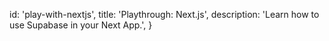 
  id: 'play-with-nextjs',
  title: 'Playthrough: Next.js',
  description: 'Learn how to use Supabase in your Next App.',
}

<Playthrough />


